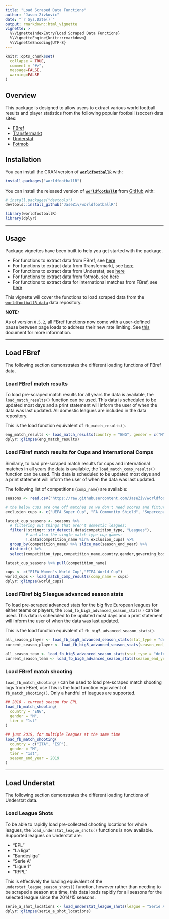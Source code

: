 ```yaml
---
title: "Load Scraped Data Functions"
author: "Jason Zivkovic"
date: "`r Sys.Date()`"
output: rmarkdown::html_vignette
vignette: >
  %\VignetteIndexEntry{Load Scraped Data Functions}
  %\VignetteEngine{knitr::rmarkdown}
  %\VignetteEncoding{UTF-8}
---
```


```r
knitr::opts_chunk$set(
  collapse = TRUE,
  comment = "#>",
  message=FALSE,
  warning=FALSE
)
```


## Overview

This package is designed to allow users to extract various world football results and player statistics from the following popular football (soccer) data sites:

* [FBref](https://fbref.com/en/)
* [Transfermarkt](https://www.transfermarkt.com/)
* [Understat](https://understat.com/)
* [Fotmob](https://www.fotmob.com/)


## Installation

You can install the CRAN version of [**```worldfootballR```** ](https://CRAN.R-project.org/package=worldfootballR) with:

```r
install.packages("worldfootballR")
```

You can install the released version of [**```worldfootballR```**](https://github.com/JaseZiv/worldfootballR/) from [GitHub](https://github.com/JaseZiv/worldfootballR) with:

```r
# install.packages("devtools")
devtools::install_github("JaseZiv/worldfootballR")
```


```r
library(worldfootballR)
library(dplyr)
```

***

## Usage

Package vignettes have been built to help you get started with the package.

* For functions to extract data from FBref, see [here](https://jaseziv.github.io/worldfootballR/articles/extract-fbref-data.html)
* For functions to extract data from Transfermarkt, see [here](https://jaseziv.github.io/worldfootballR/articles/extract-transfermarkt-data.html)
* For functions to extract data from Understat, see [here](https://jaseziv.github.io/worldfootballR/articles/extract-understat-data.html)
* For functions to extract data from fotmob, see [here](https://jaseziv.github.io/worldfootballR/articles/extract-fotmob-data.html)
* For functions to extract data for international matches from FBref, see [here](https://jaseziv.github.io/worldfootballR/articles/fbref-data-internationals.html)

This vignette will cover the functions to load scraped data from the [`worldfootballR_data`](https://github.com/JaseZiv/worldfootballR_data) data repository.

**NOTE:**

As of version `0.5.2`, all FBref functions now come with a user-defined pause between page loads to address their new rate limiting. See [this](https://www.sports-reference.com/bot-traffic.html) document for more information. 


***

## Load FBref

The following section demonstrates the different loading functions of FBref data.

### Load FBref match results

To load pre-scraped match results for all years the data is available, the `load_match_results()` function can be used. This data is scheduled to be updated most days and a print statement will inform the user of when the data was last updated. All domestic leagues are included in the data repository. 

This is the load function equivalent of `fb_match_results()`.

```r
eng_match_results <- load_match_results(country = "ENG", gender = c("M", "F"), season_end_year = c(2020:2022), tier = "1st")
dplyr::glimpse(eng_match_results)
```


### Load FBref match results for Cups and International Comps

Similarly, to load pre-scraped match results for cups and international matches in all years the data is available, the `load_match_comp_results()` function can be used. This data is scheduled to be updated most days and a print statement will inform the user of when the data was last updated. 

The following list of competitions (`comp_name`) are available:

```r
seasons <- read.csv("https://raw.githubusercontent.com/JaseZiv/worldfootballR_data/master/raw-data/all_leages_and_cups/all_competitions.csv", stringsAsFactors = F)

# the below cups are one off matches so we don't need scores and fixtures for these:
exclusion_cups <- c("UEFA Super Cup", "FA Community Shield", "Supercopa de España", "Trophée des Champions", "DFL-Supercup", "Supercoppa Italiana")

latest_cup_seasons <- seasons %>%
  # filtering out things that aren't domestic leagues:
  filter(!stringr::str_detect(.data$competition_type, "Leagues"),
         # and also the single match type cup games:
         !.data$competition_name %in% exclusion_cups) %>% 
  group_by(competition_name) %>% slice_max(season_end_year) %>% 
  distinct() %>% 
  select(competition_type,competition_name,country,gender,governing_body,first_season,last_season,tier)

latest_cup_seasons %>% pull(competition_name)
```




```r
cups <- c("FIFA Women's World Cup","FIFA World Cup")
world_cups <- load_match_comp_results(comp_name = cups)
dplyr::glimpse(world_cups)
```


### Load FBref big 5 league advanced season stats

To load pre-scraped advanced stats for the big five European leagues for either teams or players, the `load_fb_big5_advanced_season_stats()` can be used. This data is scheduled to be updated most days and a print statement will inform the user of when the data was last updated.

This is the load function equivalent of `fb_big5_advanced_season_stats()`.

```r
all_season_player <- load_fb_big5_advanced_season_stats(stat_type = "defense", team_or_player = "player")
current_season_player <- load_fb_big5_advanced_season_stats(season_end_year = 2022, stat_type = "defense", team_or_player = "player")

all_season_team <- load_fb_big5_advanced_season_stats(stat_type = "defense", team_or_player = "team")
current_season_team <- load_fb_big5_advanced_season_stats(season_end_year = 2022, stat_type = "defense", team_or_player = "team")
```

### Load FBref match shooting

`load_fb_match_shooting()` can be used to load pre-scraped match shooting logs from FBref, use 
This is the load function equivalent of `fb_match_shooting()`. Only a handful of leagues are supported.

```r
## 2018 - current season for EPL
load_fb_match_shooting(
  country = "ENG",
  gender = "M",
  tier = "1st"
)

## just 2019, for multiple leagues at the same time
load_fb_match_shooting(
  country = c("ITA", "ESP"),
  gender = "M",
  tier = "1st",
  season_end_year = 2019
)
```

***

## Load Understat

The following section demonstrates the different loading functions of Understat data.

### Load League Shots

To be able to rapidly load pre-collected chooting locations for whole leagues, the `load_understat_league_shots()` functions is now available. Supported leagues on Understat are:

* "EPL"
* "La liga"
* "Bundesliga"
* "Serie A"
* "Ligue 1"
* "RFPL"

This is effectively the loading equivalent of the `understat_league_season_shots()` function, however rather than needing to be scraped a season at a time, this data loads rapidly for all seasons for the selected league since the 2014/15 seasons.

```r
serie_a_shot_locations <- load_understat_league_shots(league = "Serie A")
dplyr::glimpse(serie_a_shot_locations)
```
